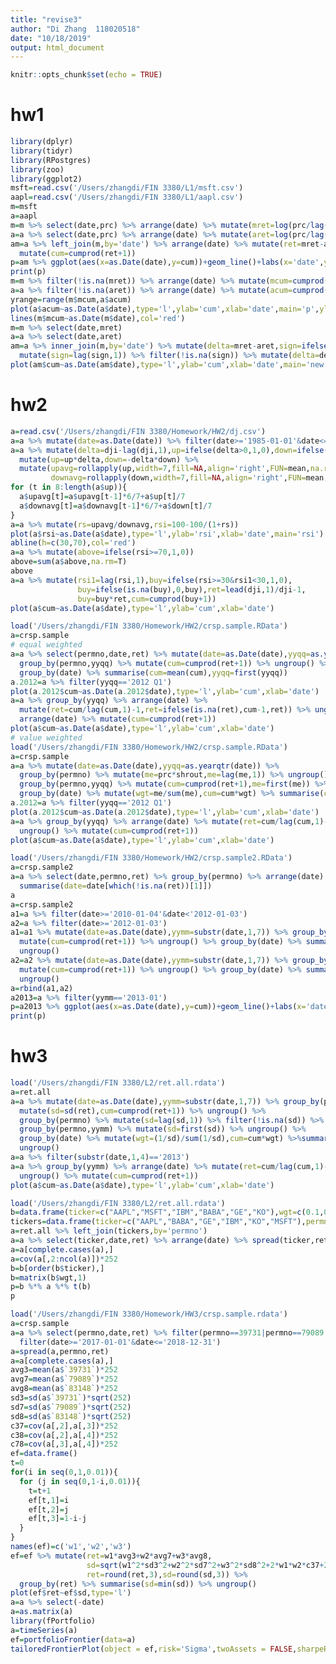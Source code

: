 ```yaml
---
title: "revise3"
author: "Di Zhang  118020518"
date: "10/18/2019"
output: html_document
---
```


```r
knitr::opts_chunk$set(echo = TRUE)
```

# hw1
```r
library(dplyr)
library(tidyr)
library(RPostgres)
library(zoo)
library(ggplot2)
msft=read.csv('/Users/zhangdi/FIN 3380/L1/msft.csv')
aapl=read.csv('/Users/zhangdi/FIN 3380/L1/aapl.csv')
m=msft
a=aapl
m=m %>% select(date,prc) %>% arrange(date) %>% mutate(mret=log(prc/lag(prc,1)))
a=a %>% select(date,prc) %>% arrange(date) %>% mutate(aret=log(prc/lag(prc,1)))
am=a %>% left_join(m,by='date') %>% arrange(date) %>% mutate(ret=mret-aret) %>% filter(!is.na(ret)) %>%
  mutate(cum=cumprod(ret+1)) 
p=am %>% ggplot(aes(x=as.Date(date),y=cum))+geom_line()+labs(x='date',y='cum')+theme_bw()
print(p)
m=m %>% filter(!is.na(mret)) %>% arrange(date) %>% mutate(mcum=cumprod(mret+1))
a=a %>% filter(!is.na(aret)) %>% arrange(date) %>% mutate(acum=cumprod(aret+1))
yrange=range(m$mcum,a$acum)
plot(a$acum~as.Date(a$date),type='l',ylab='cum',xlab='date',main='p',ylim=yrange)
lines(m$mcum~as.Date(m$date),col='red')
m=m %>% select(date,mret)
a=a %>% select(date,aret)
am=a %>% inner_join(m,by='date') %>% mutate(delta=mret-aret,sign=ifelse(delta>0,1,-1)) %>% arrange(date) %>%
  mutate(sign=lag(sign,1)) %>% filter(!is.na(sign)) %>% mutate(delta=delta*sign,cum=cumprod(delta+1))
plot(am$cum~as.Date(am$date),type='l',ylab='cum',xlab='date',main='new strategy')
```

# hw2
```r
a=read.csv('/Users/zhangdi/FIN 3380/Homework/HW2/dj.csv')
a=a %>% mutate(date=as.Date(date)) %>% filter(date>='1985-01-01'&date<='2007-12-31')
a=a %>% mutate(delta=dji-lag(dji,1),up=ifelse(delta>0,1,0),down=ifelse(delta<0,1,0))  %>%
  mutate(up=up*delta,down=-delta*down) %>% 
  mutate(upavg=rollapply(up,width=7,fill=NA,align='right',FUN=mean,na.rm=T),
         downavg=rollapply(down,width=7,fill=NA,align='right',FUN=mean,na.rm=T)) 
for (t in 8:length(a$up)){
  a$upavg[t]=a$upavg[t-1]*6/7+a$up[t]/7
  a$downavg[t]=a$downavg[t-1]*6/7+a$down[t]/7
}
a=a %>% mutate(rs=upavg/downavg,rsi=100-100/(1+rs)) 
plot(a$rsi~as.Date(a$date),type='l',ylab='rsi',xlab='date',main='rsi')
abline(h=c(30,70),col='red')
a=a %>% mutate(above=ifelse(rsi>=70,1,0))
above=sum(a$above,na.rm=T)
above
a=a %>% mutate(rsi1=lag(rsi,1),buy=ifelse(rsi>=30&rsi1<30,1,0),
               buy=ifelse(is.na(buy),0,buy),ret=lead(dji,1)/dji-1,
               buy=buy*ret,cum=cumprod(buy+1))
plot(a$cum~as.Date(a$date),type='l',ylab='cum',xlab='date')

load('/Users/zhangdi/FIN 3380/Homework/HW2/crsp.sample.RData')
a=crsp.sample
# equal weighted
a=a %>% select(permno,date,ret) %>% mutate(date=as.Date(date),yyqq=as.yearqtr(date)) %>%
  group_by(permno,yyqq) %>% mutate(cum=cumprod(ret+1)) %>% ungroup() %>%
  group_by(date) %>% summarise(cum=mean(cum),yyqq=first(yyqq))
a.2012=a %>% filter(yyqq=='2012 Q1')
plot(a.2012$cum~as.Date(a.2012$date),type='l',ylab='cum',xlab='date')
a=a %>% group_by(yyqq) %>% arrange(date) %>%
  mutate(ret=cum/lag(cum,1)-1,ret=ifelse(is.na(ret),cum-1,ret)) %>% ungroup() %>%
  arrange(date) %>% mutate(cum=cumprod(ret+1))
plot(a$cum~as.Date(a$date),type='l',ylab='cum',xlab='date')
# value weighted
load('/Users/zhangdi/FIN 3380/Homework/HW2/crsp.sample.RData')
a=crsp.sample
a=a %>% mutate(date=as.Date(date),yyqq=as.yearqtr(date)) %>%
  group_by(permno) %>% mutate(me=prc*shrout,me=lag(me,1)) %>% ungroup() %>% filter(!is.na(me)) %>%
  group_by(permno,yyqq) %>% mutate(cum=cumprod(ret+1),me=first(me)) %>% ungroup() %>%
  group_by(date) %>% mutate(wgt=me/sum(me),cum=cum*wgt) %>% summarise(cum=sum(cum),yyqq=first(yyqq))
a.2012=a %>% filter(yyqq=='2012 Q1')
plot(a.2012$cum~as.Date(a.2012$date),type='l',ylab='cum',xlab='date')
a=a %>% group_by(yyqq) %>% arrange(date) %>% mutate(ret=cum/lag(cum,1)-1,ret=ifelse(is.na(ret),cum-1,ret)) %>%
  ungroup() %>% mutate(cum=cumprod(ret+1))
plot(a$cum~as.Date(a$date),type='l',ylab='cum',xlab='date')

load('/Users/zhangdi/FIN 3380/Homework/HW2/crsp.sample2.RData')
a=crsp.sample2
a=a %>% select(date,permno,ret) %>% group_by(permno) %>% arrange(date) %>%
  summarise(date=date[which(!is.na(ret))[1]])
a
a=crsp.sample2
a1=a %>% filter(date>='2010-01-04'&date<'2012-01-03') 
a2=a %>% filter(date>='2012-01-03')
a1=a1 %>% mutate(date=as.Date(date),yymm=substr(date,1,7)) %>% group_by(permno,yymm) %>% arrange(date) %>%
  mutate(cum=cumprod(ret+1)) %>% ungroup() %>% group_by(date) %>% summarise(cum=mean(cum),yymm=first(yymm)) %>%
  ungroup()
a2=a2 %>% mutate(date=as.Date(date),yymm=substr(date,1,7)) %>% group_by(permno,yymm) %>% arrange(date) %>%
  mutate(cum=cumprod(ret+1)) %>% ungroup() %>% group_by(date) %>% summarise(cum=mean(cum),yymm=first(yymm)) %>%
  ungroup()
a=rbind(a1,a2)
a2013=a %>% filter(yymm=='2013-01')
p=a2013 %>% ggplot(aes(x=as.Date(date),y=cum))+geom_line()+labs(x='date',y='cum')+theme_bw()
print(p)
```

# hw3
```r
load('/Users/zhangdi/FIN 3380/L2/ret.all.rdata')
a=ret.all
a=a %>% mutate(date=as.Date(date),yymm=substr(date,1,7)) %>% group_by(permno,yymm) %>% arrange(date) %>%
  mutate(sd=sd(ret),cum=cumprod(ret+1)) %>% ungroup() %>%
  group_by(permno) %>% mutate(sd=lag(sd,1)) %>% filter(!is.na(sd)) %>% ungroup() %>%
  group_by(permno,yymm) %>% mutate(sd=first(sd)) %>% ungroup() %>%
  group_by(date) %>% mutate(wgt=(1/sd)/sum(1/sd),cum=cum*wgt) %>%summarise(cum=sum(cum),yymm=first(yymm)) %>%
  ungroup()
a=a %>% filter(substr(date,1,4)=='2013')
a=a %>% group_by(yymm) %>% arrange(date) %>% mutate(ret=cum/lag(cum,1)-1,ret=ifelse(is.na(ret),cum-1,ret)) %>%
  ungroup() %>% mutate(cum=cumprod(ret+1))
plot(a$cum~as.Date(a$date),type='l',ylab='cum',xlab='date')

load('/Users/zhangdi/FIN 3380/L2/ret.all.rdata')
b=data.frame(ticker=c("AAPL","MSFT","IBM","BABA","GE","KO"),wgt=c(0.1,0.2,0.15,0.25,0.1,0.2))
tickers=data.frame(ticker=c("AAPL","BABA","GE","IBM","KO","MSFT"),permno=c(14593,14888,12060,12490,11308,10107))
a=ret.all %>% left_join(tickers,by='permno')
a=a %>% select(ticker,date,ret) %>% arrange(date) %>% spread(ticker,ret) 
a=a[complete.cases(a),]
a=cov(a[,2:ncol(a)])*252
b=b[order(b$ticker),]
b=matrix(b$wgt,1)
p=b %*% a %*% t(b)
p

load('/Users/zhangdi/FIN 3380/Homework/HW3/crsp.sample.rdata')
a=crsp.sample
a=a %>% select(permno,date,ret) %>% filter(permno==39731|permno==79089|permno==83148) %>%
  filter(date>='2017-01-01'&date<='2018-12-31')
a=spread(a,permno,ret)
a=a[complete.cases(a),]
avg3=mean(a$`39731`)*252
avg7=mean(a$`79089`)*252
avg8=mean(a$`83148`)*252
sd3=sd(a$`39731`)*sqrt(252)
sd7=sd(a$`79089`)*sqrt(252)
sd8=sd(a$`83148`)*sqrt(252)
c37=cov(a[,2],a[,3])*252
c38=cov(a[,2],a[,4])*252
c78=cov(a[,3],a[,4])*252
ef=data.frame()
t=0
for(i in seq(0,1,0.01)){
  for (j in seq(0,1-i,0.01)){
    t=t+1
    ef[t,1]=i
    ef[t,2]=j
    ef[t,3]=1-i-j
  }
}
names(ef)=c('w1','w2','w3')
ef=ef %>% mutate(ret=w1*avg3+w2*avg7+w3*avg8,
                 sd=sqrt(w1^2*sd3^2+w2^2*sd7^2+w3^2*sd8^2+2*w1*w2*c37+2*w1*w3*c38+2*w2*w3*c78),
                 ret=round(ret,3),sd=round(sd,3)) %>%
  group_by(ret) %>% summarise(sd=min(sd)) %>% ungroup()
plot(ef$ret~ef$sd,type='l')
a=a %>% select(-date)
a=as.matrix(a)
library(fPortfolio)
a=timeSeries(a)
ef=portfolioFrontier(data=a)
tailoredFrontierPlot(object = ef,risk='Sigma',twoAssets = FALSE,sharpeRatio = FALSE)
```

